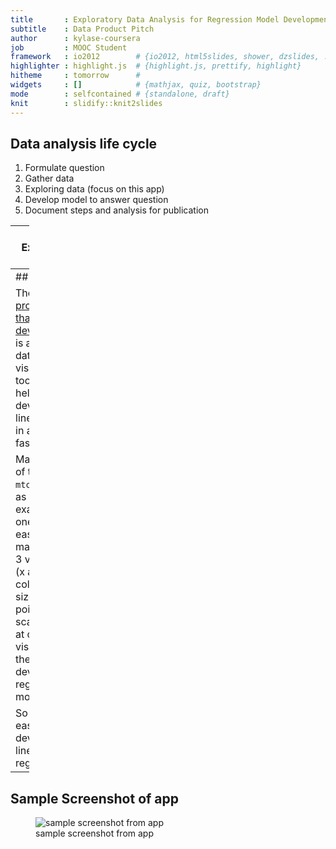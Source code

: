 ```yaml
---
title       : Exploratory Data Analysis for Regression Model Development
subtitle    : Data Product Pitch
author      : kylase-coursera
job         : MOOC Student
framework   : io2012        # {io2012, html5slides, shower, dzslides, ...}
highlighter : highlight.js  # {highlight.js, prettify, highlight}
hitheme     : tomorrow      # 
widgets     : []            # {mathjax, quiz, bootstrap}
mode        : selfcontained # {standalone, draft}
knit        : slidify::knit2slides
---
```


## Data analysis life cycle

1. Formulate question
2. Gather data
3. Exploring data (focus on this app)
4. Develop model to answer question
5. Document steps and analysis for publication

---
## Exploring data

As we are in an era which the amount of data are growing exponentially, exploring data needs to be easier and less tedious. 

Exploring data needs the following skillsets:

1. Data wrangling
2. Data visualisation
  - Programming-based such as MATLAB, Matplotlib (Python), ggplot (R)
  - HTML/CSS/JS such as [D3.js](http://d3js.org)
  - Software like Tableau, etc

---
## App

The [data product app that I have developed](https://kylase-coursera.shinyapps.io/Project/) is a simple data visualisation tool that helps to develop linear model in an agile fashion.

Making use of the `mtcars` data as an example, one can easily manipulate 3 variables (x axis, colour and size of the points on scatter plot) at one to visualise the data to develop regression models.

So you can easily develop a linear regression:
```r
lm(mpg ~ factor(cyl) + hp + wt, data = mtcars)
```

---
## Sample Screenshot of app

![sample screenshot from app](assets/img/ss.png)
